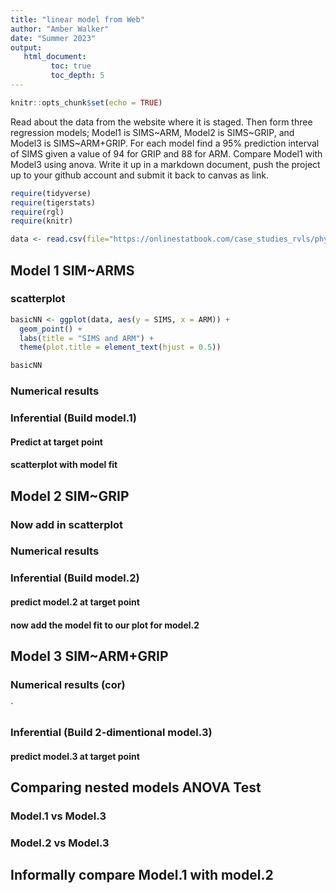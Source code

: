 ```yaml
---
title: "linear model from Web"
author: "Amber Walker"
date: "Summer 2023"
output:
   html_document:
         toc: true
         toc_depth: 5
---
```


```r
knitr::opts_chunk$set(echo = TRUE)
```

Read about the data from the website where it is staged. Then form three regression models; Model1 is SIMS\~ARM, Model2 is SIMS\~GRIP, and Model3 is SIMS\~ARM+GRIP. For each model find a 95% prediction interval of SIMS given a value of 94 for GRIP and 88 for ARM. Compare Model1 with Model3 using anova. Write it up in a markdown document, push the project up to your github account and submit it back to canvas as link.

```r
require(tidyverse)
require(tigerstats)
require(rgl)
require(knitr)

```

```r
data <- read.csv(file="https://onlinestatbook.com/case_studies_rvls/physical_strength/data.txt",sep="",header=TRUE)  

```

## Model 1 SIM\~ARMS






### scatterplot

```r
basicNN <- ggplot(data, aes(y = SIMS, x = ARM)) +
  geom_point() +
  labs(title = "SIMS and ARM") +
  theme(plot.title = element_text(hjust = 0.5))

basicNN
```



### Numerical results

### Inferential (Build model.1)

#### Predict at target point

#### scatterplot with model fit

## Model 2 SIM\~GRIP

### Now add in scatterplot

### Numerical results

### Inferential (Build model.2)

#### predict model.2 at target point

#### now add the model fit to our plot for model.2

## Model 3 SIM\~ARM+GRIP

### Numerical results (cor)

\`

### Inferential (Build 2-dimentional model.3)

#### predict model.3 at target point

## Comparing nested models ANOVA Test

### Model.1 vs Model.3

### Model.2 vs Model.3

## Informally compare Model.1 with model.2

